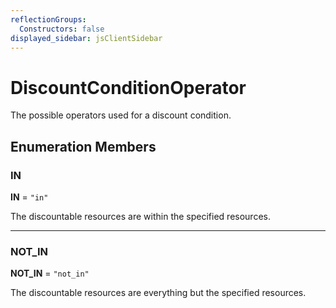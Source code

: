```yaml
---
reflectionGroups:
  Constructors: false
displayed_sidebar: jsClientSidebar
---
```



# DiscountConditionOperator

The possible operators used for a discount condition.

## Enumeration Members

### IN

 **IN** = `"in"`

The discountable resources are within the specified resources.

___

### NOT\_IN

 **NOT\_IN** = `"not_in"`

The discountable resources are everything but the specified resources.
